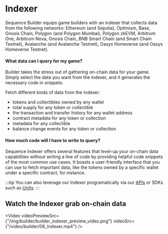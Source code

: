 
# Indexer

Sequence Builder equips game builders with an indexer that collects data from the following networks: Ethereum (and Sepolia), Optimism, Base, Gnosis Chain, Polygon (and Polygon Mumbai), Polygon zkEVM, Arbitrum One, Arbitrum Nova, Gnosis Chain, BNB Smart Chain (and Smart Chain Testnet), Avalanche (and Avalanche Testnet), Oasys Homeverse (and Oasys Homeverse Testnet).

#### What data can I query for my game?

Builder takes the stress out of gathering on-chain data for your game. Simply select the data you want from the indexer, and it generates the necessary code in snippets.

Fetch different kinds of data from the indexer:

- tokens and collectibles owned by any wallet
- total supply for any token or collectible
- the transaction and transfer history for any wallet address
- contract metadata for any token or collection
- metadata for any collectible
- balance change events for any token or collection

#### How much code will I have to write to query?

Sequence Indexer offers several features that level-up your on-chain data capabilities without writing a line of code by providing helpful code snippets of the most common use cases. It boasts a user-friendly interface that you can use to fetch important data, like the tokens owned by a specific wallet under a specific contract, for instance.

:::tip
You can also leverage our Indexer programatically via our [APIs](/api/indexer/overview) or SDKs such as [Unity](/sdk/unity/read-from-blockchain).
:::

## Watch the Indexer grab on-chain data

<Video
  videoPreviewSrc={"/img/builder/builder_indexer_preview_video.png"}
  videoSrc={"/video/builder/08_Indexer.mp4"}
/>
